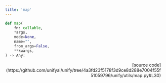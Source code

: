 ```yaml
---
title: 'map'
---
```


```python
def map(
    fn: callable,
    *args,
    mode=None,
    name="",
    from_args=False,
    **kwargs,
) -> Any:
```

<p align="right">[source code](https://github.com/unifyai/unify/tree/4a3fd23f5178f3d9ce8d288e7004f55f51059796/unify/utils/map.py#L30)</p>

